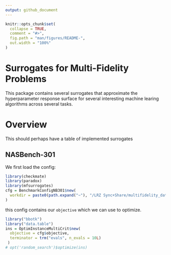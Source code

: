 ```yaml
---
output: github_document
---
```


<!-- README.md is generated from README.Rmd. Please edit that file -->

```r
knitr::opts_chunk$set(
  collapse = TRUE,
  comment = "#>",
  fig.path = "man/figures/README-",
  out.width = "100%"
)
```

# Surrogates for Multi-Fidelity Problems

This package contains several surrogates that approximate the hyperparameter response surface for
several interesting machine learing algorithms across several tasks.



# Overview

This should perhaps have a table of implemented surrogates

## NASBench-301

We first load the config:

```r
library(checkmate)
library(paradox)
library(mfsurrogates)
cfg = BenchmarkConfigNB301$new(
  workdir = paste0(path.expand("~"), "/LRZ Sync+Share/multifidelity_data")
)
```

this config contains our `objective` which we can use to optimize.

```r
library("bbotk")
library("data.table")
ins = OptimInstanceMultiCrit$new(
  objective = cfg$objective,
  terminator = trm("evals", n_evals = 10L)
 )
# opt('random_search')$optimize(ins)
```
